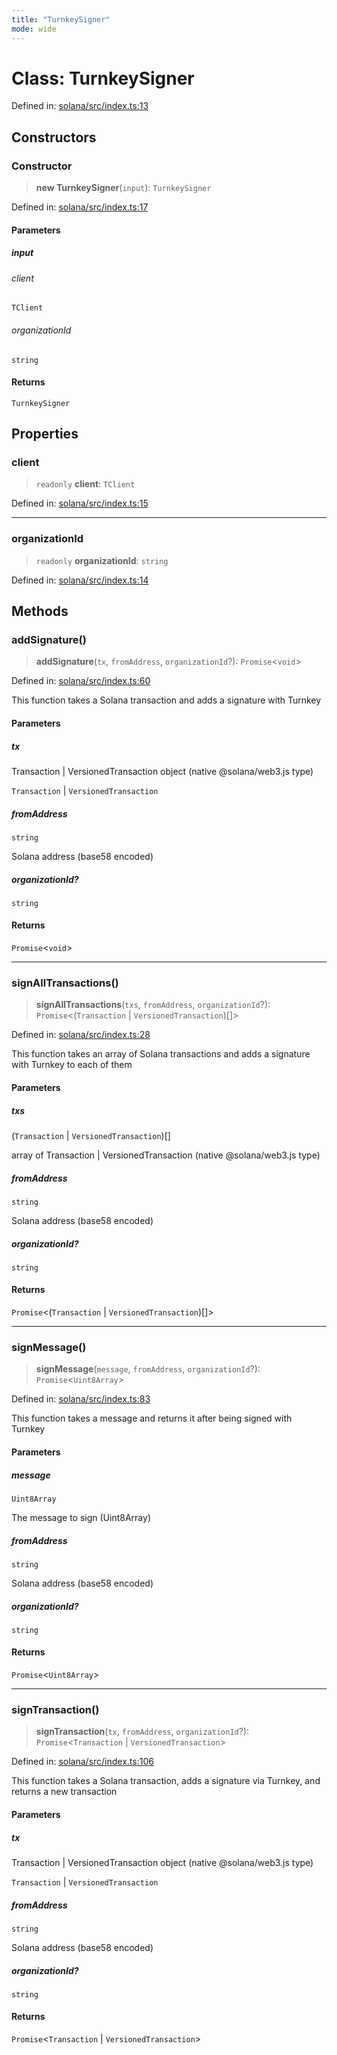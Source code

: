 ```yaml
---
title: "TurnkeySigner"
mode: wide
---
```

  
# Class: TurnkeySigner

Defined in: [solana/src/index.ts:13](https://github.com/tkhq/sdk/blob/main/packages/solana/src/index.ts#L13)

## Constructors

### Constructor

> **new TurnkeySigner**(`input`): `TurnkeySigner`

Defined in: [solana/src/index.ts:17](https://github.com/tkhq/sdk/blob/main/packages/solana/src/index.ts#L17)

#### Parameters

##### input

###### client

`TClient`

###### organizationId

`string`

#### Returns

`TurnkeySigner`

## Properties

### client

> `readonly` **client**: `TClient`

Defined in: [solana/src/index.ts:15](https://github.com/tkhq/sdk/blob/main/packages/solana/src/index.ts#L15)

***

### organizationId

> `readonly` **organizationId**: `string`

Defined in: [solana/src/index.ts:14](https://github.com/tkhq/sdk/blob/main/packages/solana/src/index.ts#L14)

## Methods

### addSignature()

> **addSignature**(`tx`, `fromAddress`, `organizationId`?): `Promise`\<`void`\>

Defined in: [solana/src/index.ts:60](https://github.com/tkhq/sdk/blob/main/packages/solana/src/index.ts#L60)

This function takes a Solana transaction and adds a signature with Turnkey

#### Parameters

##### tx

Transaction | VersionedTransaction object (native @solana/web3.js type)

`Transaction` | `VersionedTransaction`

##### fromAddress

`string`

Solana address (base58 encoded)

##### organizationId?

`string`

#### Returns

`Promise`\<`void`\>

***

### signAllTransactions()

> **signAllTransactions**(`txs`, `fromAddress`, `organizationId`?): `Promise`\<(`Transaction` \| `VersionedTransaction`)[]\>

Defined in: [solana/src/index.ts:28](https://github.com/tkhq/sdk/blob/main/packages/solana/src/index.ts#L28)

This function takes an array of Solana transactions and adds a signature with Turnkey to each of them

#### Parameters

##### txs

(`Transaction` \| `VersionedTransaction`)[]

array of Transaction | VersionedTransaction (native @solana/web3.js type)

##### fromAddress

`string`

Solana address (base58 encoded)

##### organizationId?

`string`

#### Returns

`Promise`\<(`Transaction` \| `VersionedTransaction`)[]\>

***

### signMessage()

> **signMessage**(`message`, `fromAddress`, `organizationId`?): `Promise`\<`Uint8Array`\>

Defined in: [solana/src/index.ts:83](https://github.com/tkhq/sdk/blob/main/packages/solana/src/index.ts#L83)

This function takes a message and returns it after being signed with Turnkey

#### Parameters

##### message

`Uint8Array`

The message to sign (Uint8Array)

##### fromAddress

`string`

Solana address (base58 encoded)

##### organizationId?

`string`

#### Returns

`Promise`\<`Uint8Array`\>

***

### signTransaction()

> **signTransaction**(`tx`, `fromAddress`, `organizationId`?): `Promise`\<`Transaction` \| `VersionedTransaction`\>

Defined in: [solana/src/index.ts:106](https://github.com/tkhq/sdk/blob/main/packages/solana/src/index.ts#L106)

This function takes a Solana transaction, adds a signature via Turnkey,
and returns a new transaction

#### Parameters

##### tx

Transaction | VersionedTransaction object (native @solana/web3.js type)

`Transaction` | `VersionedTransaction`

##### fromAddress

`string`

Solana address (base58 encoded)

##### organizationId?

`string`

#### Returns

`Promise`\<`Transaction` \| `VersionedTransaction`\>
